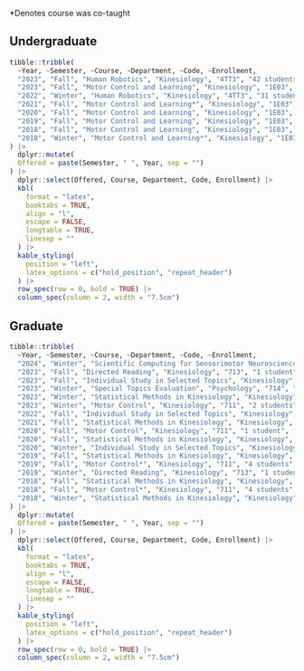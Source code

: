 *Denotes course was co-taught

## Undergraduate

\vspace{-1em}

```r
tibble::tribble(
  ~Year, ~Semester, ~Course, ~Department, ~Code, ~Enrollment,
  "2023", "Fall", "Human Robotics", "Kinesiology", "4TT3", "42 students",
  "2023", "Fall", "Motor Control and Learning", "Kinesiology", "1E03", "236 students",
  "2022", "Winter", "Human Robotics", "Kinesiology", "4TT3", "31 students",
  "2021", "Fall", "Motor Control and Learning*", "Kinesiology", "1E03", "186 students",
  "2020", "Fall", "Motor Control and Learning", "Kinesiology", "1E03", "270 students",
  "2019", "Fall", "Motor Control and Learning", "Kinesiology", "1E03", "212 students",
  "2018", "Fall", "Motor Control and Learning", "Kinesiology", "1E03", "252 students",
  "2018", "Winter", "Motor Control and Learning*", "Kinesiology", "1E03", "186 students",
) |> 
  dplyr::mutate(
  Offered = paste(Semester, " ", Year, sep = "")
) |>
  dplyr::select(Offered, Course, Department, Code, Enrollment) |> 
  kbl(
    format = "latex",
    booktabs = TRUE,
    align = "l",
    escape = FALSE,
    longtable = TRUE,
    linesep = ""
  ) |>
  kable_styling(
    position = "left",
    latex_options = c("hold_position", "repeat_header")
  ) |> 
  row_spec(row = 0, bold = TRUE) |> 
  column_spec(column = 2, width = "7.5cm")
```

## Graduate

\vspace{-1em}

```r
tibble::tribble(
  ~Year, ~Semester, ~Course, ~Department, ~Code, ~Enrollment,
  "2024", "Winter", "Scientific Computing for Sensorimotor Neuroscience", "Kinesiology", "736", "2 students",
  "2023", "Fall", "Directed Reading", "Kinesiology", "713", "1 student",
  "2023", "Fall", "Individual Study in Selected Topics", "Kinesiology", "702", "1 student",
  "2023", "Winter", "Special Topics Evaluation", "Psychology", "714", "1 student",
  "2023", "Winter", "Statistical Methods in Kinesiology", "Kinesiology", "701", "15 students",
  "2023", "Winter", "Motor Control", "Kinesiology", "711", "2 students",
  "2022", "Fall", "Individual Study in Selected Topics", "Kinesiology", "702", "2 students",
  "2021", "Fall", "Statistical Methods in Kinesiology", "Kinesiology", "701", "9 students",
  "2020", "Fall", "Motor Control", "Kinesiology", "711", "1 student",
  "2020", "Fall", "Statistical Methods in Kinesiology", "Kinesiology", "701", "14 students",
  "2020", "Winter", "Individual Study in Selected Topics", "Kinesiology", "702", "2 students",
  "2019", "Fall", "Statistical Methods in Kinesiology", "Kinesiology", "701", "12 students",
  "2019", "Fall", "Motor Control*", "Kinesiology", "711", "4 students",
  "2019", "Winter", "Directed Reading", "Kinesiology", "713", "1 student",
  "2018", "Fall", "Statistical Methods in Kinesiology", "Kinesiology", "701", "8 students",
  "2018", "Fall", "Motor Control*", "Kinesiology", "711", "4 students",
  "2018", "Winter", "Statistical Methods in Kinesiology", "Kinesiology", "701", "17 students",
) |> 
  dplyr::mutate(
  Offered = paste(Semester, " ", Year, sep = "")
) |>
  dplyr::select(Offered, Course, Department, Code, Enrollment) |> 
  kbl(
    format = "latex",
    booktabs = TRUE,
    align = "l",
    escape = FALSE,
    longtable = TRUE,
    linesep = ""
  ) |>
  kable_styling(
    position = "left",
    latex_options = c("hold_position", "repeat_header")
  ) |> 
  row_spec(row = 0, bold = TRUE) |> 
  column_spec(column = 2, width = "7.5cm")
```

